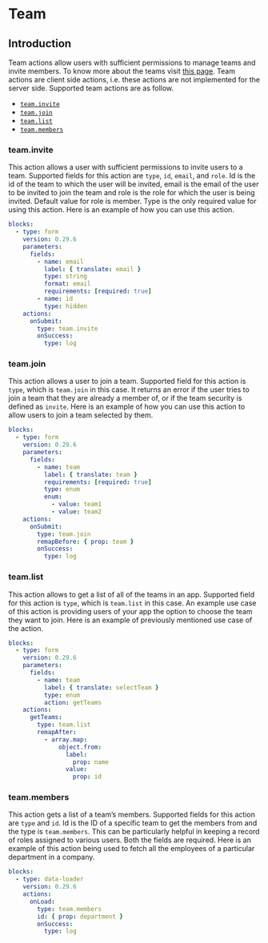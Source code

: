 
# Team

## Introduction

Team actions allow users with sufficient permissions to manage teams and invite members. To know
more about the teams visit [this page](../02-guides/teams.md). Team actions are client side actions,
i.e. these actions are not implemented for the server side. Supported team actions are as follow.

- [`team.invite`](#teaminvite)
- [`team.join`](#teamjoin)
- [`team.list`](#teamlist)
- [`team.members`](#teammembers)

### team.invite<Side name="team.invite" />

This action allows a user with sufficient permissions to invite users to a team. Supported fields
for this action are `type`, `id`, `email`, and `role`. Id is the id of the team to which the user
will be invited, email is the email of the user to be invited to join the team and role is the role
for which the user is being invited. Default value for role is member. Type is the only required
value for using this action. Here is an example of how you can use this action.

```yaml validate blocks-snippet
blocks:
  - type: form
    version: 0.29.6
    parameters:
      fields:
        - name: email
          label: { translate: email }
          type: string
          format: email
          requirements: [required: true]
        - name: id
          type: hidden
    actions:
      onSubmit:
        type: team.invite
        onSuccess:
          type: log
```

### team.join<Side name="team.join" />

This action allows a user to join a team. Supported field for this action is `type`, which is
`team.join` in this case. It returns an error if the user tries to join a team that they are already
a member of, or if the team security is defined as `invite`. Here is an example of how you can use
this action to allow users to join a team selected by them.

```yaml validate blocks-snippet
blocks:
  - type: form
    version: 0.29.6
    parameters:
      fields:
        - name: team
          label: { translate: team }
          requirements: [required: true]
          type: enum
          enum:
            - value: team1
            - value: team2
    actions:
      onSubmit:
        type: team.join
        remapBefore: { prop: team }
        onSuccess:
          type: log
```

### team.list<Side name="team.list" />

This action allows to get a list of all of the teams in an app. Supported field for this action is
`type`, which is `team.list` in this case. An example use case of this action is providing users of
your app the option to choose the team they want to join. Here is an example of previously mentioned
use case of the action.

```yaml validate blocks-snippet
blocks:
  - type: form
    version: 0.29.6
    parameters:
      fields:
        - name: team
          label: { translate: selectTeam }
          type: enum
          action: getTeams
    actions:
      getTeams:
        type: team.list
        remapAfter:
          - array.map:
              object.from:
                label:
                  prop: name
                value:
                  prop: id
```

### team.members<Side name="team.members" />

This action gets a list of a team’s members. Supported fields for this action are `type` and `id`.
Id is the ID of a specific team to get the members from and the type is `team.members`. This can be
particularly helpful in keeping a record of roles assigned to various users. Both the fields are
required. Here is an example of this action being used to fetch all the employees of a particular
department in a company.

```yaml validate blocks-snippet
blocks:
  - type: data-loader
    version: 0.29.6
    actions:
      onLoad:
        type: team.members
        id: { prop: department }
        onSuccess:
          type: log
```

